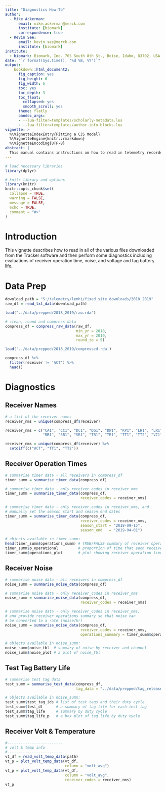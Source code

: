 ```yaml
---
title: "Diagnostics How-To"
author:
  - Mike Ackerman:
      email: mike.ackerman@merck.com
      institute: [biomark]
      correspondence: true
  - Kevin See:
      email: kevin.see@merck.com
      institute: [biomark]
institute:
  - biomark: Biomark, Inc. 705 South 8th St., Boise, Idaho, 83702, USA
date: "`r format(Sys.time(), '%d %B, %Y')`"
output: 
    bookdown::html_document2:
      fig_caption: yes
      fig_height: 6
      fig_width: 6
      toc: yes
      toc_depth: 3
      toc_float:
        collapsed: yes
        smooth_scroll: yes
      theme: flatly
      pandoc_args:
      - --lua-filter=templates/scholarly-metadata.lua
      - --lua-filter=templates/author-info-blocks.lua
vignette: >
  %\VignetteIndexEntry{Fitting a CJS Model}
  %\VignetteEngine{knitr::rmarkdown}
  %\VignetteEncoding{UTF-8}
abstract: |
  This manual contains instructions on how to read in telemetry records and perform diagnostics including evaluations of receiver noise and operations and tag battery life evaluations.
---    
```


```r
# load necessary libraries
library(dplyr)

# knitr library and options
library(knitr)
knitr::opts_chunk$set(
  collapse = TRUE,
  warning = FALSE,
  message = FALSE,
  echo = TRUE,
  comment = "#>"
)

```

# Introduction

This vignette describes how to read in all of the various files downloaded from the Tracker software and then perform some diagnostics including evaluations of receiver operation time, noise, and voltage and tag battery life.

# Data Prep

```r
download_path = "S:/telemetry/lemhi/fixed_site_downloads/2018_2019"
raw_df = read_txt_data(download_path)

```

```r
load("../data/prepped/2018_2019/raw.rda")

```

```r
# clean, round and compress data
compress_df = compress_raw_data(raw_df,
                                min_yr = 2018,
                                max_yr = 2019,
                                round_to = 5)

```

```r
load('../data/prepped/2018_2019/compressed.rda')

```

```r
compress_df %>%
  filter(receiver != 'ACT') %>%
  head()
```

# Diagnostics

## Receiver Names

```r
# a list of the receiver names
receiver_nms = unique(compress_df$receiver)

receiver_nms = c("CA1", "CC1", "DC1", "DG1", "DW1", "KP1", "LH1", "LR1", "NF1",
                 "RR1", "SB1", "SR1", "TB1", "TR1", "TT1", "TT2", "VC1", "YP1")

receiver_nms = unique(compress_df$receiver) %>%
  setdiff(c("ACT", "TT1", "TT2"))

```

## Receiver Operation Times

```r
# summarise timer data - all receivers in compress_df
timer_summ = summarise_timer_data(compress_df)

# summarise timer data - only receiver_codes in receiver_nms
timer_summ = summarise_timer_data(compress_df,
                                  receiver_codes = receiver_nms)

# summarise timer data - only receiver_codes in receiver_nms, and
# manually set the season start and season end dates
timer_summ = summarise_timer_data(compress_df,
                                  receiver_codes = receiver_nms,
                                  season_start = "2018-09-15",
                                  season_end   = "2019-04-01")

# objects available in timer_summ:
head(timer_summ$operations_summ) # TRUE/FALSE summary of receiver operations by hour
timer_summ$p_operational         # proportion of time that each receiver was operational
timer_summ$operations_plot       # plot showing receiver operation times

```

## Receiver Noise

```r
# summarise noise data - all receivers in compress_df
noise_summ = summarise_noise_data(compress_df)

# summarise noise data - only receiver_codes in receiver_nms
noise_summ = summarise_noise_data(compress_df,
                                  receiver_codes = receiver_nms)

# summarise noise data - only receiver_codes in receiver_nms,
# and provide receiver operations summary so that noise can 
# be converted to a rate (noise/hr)
noise_summ = summarise_noise_data(compress_df,
                                  receiver_codes = receiver_nms,
                                  operations_summary = timer_summ$operations_summ)

# objects available in noise_summ:
noise_summ$noise_tbl  # summary of noise by receiver and channel
noise_summ$noise_plot # a plot of noise_tbl

```

## Test Tag Battery Life

```r
# summarise test tag data
test_summ = summarise_test_data(compress_df,
                                tag_data = "../data/prepped/tag_release/lemhi_winter_telemetry_tag_info.xlsx")

# objects available in noise_summ:
test_summ$test_tag_ids # list of test tags and their duty cycle
test_summ$test_df      # a summary of tag life for each test tag
test_summ$tag_life     # summary by duty cycle
test_summ$tag_life_p   # a box plot of tag life by duty cycle

```

## Receiver Volt & Temperature

```r
#-------------------------
# volt & temp info
#-------------------------
vt_df = read_volt_temp_data(path)
vt_p = plot_volt_temp_data(vt_df,
                           column = "volt_avg")
vt_p = plot_volt_temp_data(vt_df,
                           column = "volt_avg",
                           receiver_codes = receiver_nms)
vt_p

```

